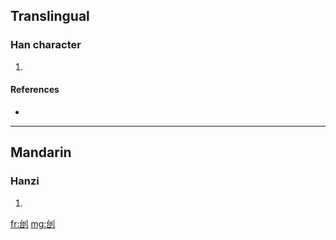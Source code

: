 ==Translingual==

===Han character===
{{Han char|rn=18|rad=刀|as=05|sn=7|four=|canj=戈口中弓 (IRLN)}}

# {{defn|Han|sort=刀05}}

====References====
* {{Han ref|kx=0138.100|dkj=01922|dj=0311.110|hdz=10332.030|uh=5223|ud=21027}}

----

==Mandarin==

===Hanzi===
{{cmn-hanzi|pin=[[zhōng]] ([[zhong1]])|wg=chung<sup>1</sup>}}

# {{defn|Mandarin|sort=刀05}}

[[fr:刣]]
[[mg:刣]]